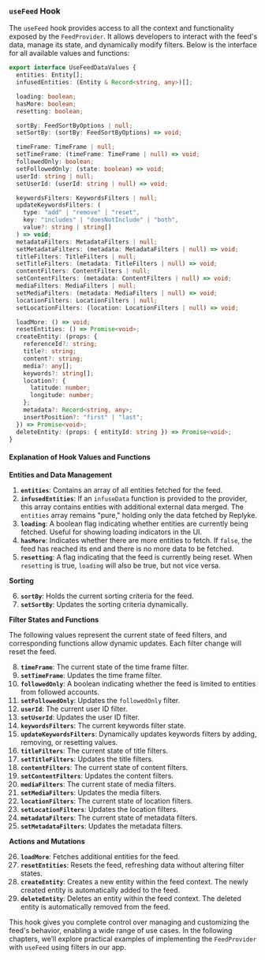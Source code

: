 
### `useFeed` Hook

The `useFeed` hook provides access to all the context and functionality exposed by the `FeedProvider`. It allows developers to interact with the feed's data, manage its state, and dynamically modify filters. Below is the interface for all available values and functions:

```typescript
export interface UseFeedDataValues {
  entities: Entity[];
  infusedEntities: (Entity & Record<string, any>)[];

  loading: boolean;
  hasMore: boolean;
  resetting: boolean;

  sortBy: FeedSortByOptions | null;
  setSortBy: (sortBy: FeedSortByOptions) => void;

  timeFrame: TimeFrame | null;
  setTimeFrame: (timeFrame: TimeFrame | null) => void;
  followedOnly: boolean;
  setFollowedOnly: (state: boolean) => void;
  userId: string | null;
  setUserId: (userId: string | null) => void;

  keywordsFilters: KeywordsFilters | null;
  updateKeywordsFilters: (
    type: "add" | "remove" | "reset",
    key: "includes" | "doesNotInclude" | "both",
    value?: string | string[]
  ) => void;
  metadataFilters: MetadataFilters | null;
  setMetadataFilters: (metadata: MetadataFilters | null) => void;
  titleFilters: TitleFilters | null;
  setTitleFilters: (metadata: TitleFilters | null) => void;
  contentFilters: ContentFilters | null;
  setContentFilters: (metadata: ContentFilters | null) => void;
  mediaFilters: MediaFilters | null;
  setMediaFilters: (metadata: MediaFilters | null) => void;
  locationFilters: LocationFilters | null;
  setLocationFilters: (location: LocationFilters | null) => void;

  loadMore: () => void;
  resetEntities: () => Promise<void>;
  createEntity: (props: {
    referenceId?: string;
    title?: string;
    content?: string;
    media?: any[];
    keywords?: string[];
    location?: {
      latitude: number;
      longitude: number;
    };
    metadata?: Record<string, any>;
    insertPosition?: "first" | "last";
  }) => Promise<void>;
  deleteEntity: (props: { entityId: string }) => Promise<void>;
}

```

#### Explanation of Hook Values and Functions

**Entities and Data Management**

1.  **`entities`**: Contains an array of all entities fetched for the feed.
2.  **`infusedEntities`**: If an `infuseData` function is provided to the provider, this array contains entities with additional external data merged. The `entities` array remains "pure," holding only the data fetched by Replyke.
3.  **`loading`**: A boolean flag indicating whether entities are currently being fetched. Useful for showing loading indicators in the UI.
4.  **`hasMore`**: Indicates whether there are more entities to fetch. If `false`, the feed has reached its end and there is no more data to be fetched.
5.  **`resetting`**: A flag indicating that the feed is currently being reset. When `resetting` is true, `loading` will also be true, but not vice versa.

**Sorting**

6.  **`sortBy`**: Holds the current sorting criteria for the feed.
7.  **`setSortBy`**: Updates the sorting criteria dynamically.

**Filter States and Functions**

The following values represent the current state of feed filters, and corresponding functions allow dynamic updates. Each filter change will reset the feed.

8.  **`timeFrame`**: The current state of the time frame filter.
9.  **`setTimeFrame`**: Updates the time frame filter.
10.  **`followedOnly`**: A boolean indicating whether the feed is limited to entities from followed accounts.
11.  **`setFollowedOnly`**: Updates the `followedOnly` filter.
12.  **`userId`**: The current user ID filter.
13.  **`setUserId`**: Updates the user ID filter.
14.  **`keywordsFilters`**: The current keywords filter state.
15.  **`updateKeywordsFilters`**: Dynamically updates keywords filters by adding, removing, or resetting values.
16.  **`titleFilters`**: The current state of title filters.
17.  **`setTitleFilters`**: Updates the title filters.
18.  **`contentFilters`**: The current state of content filters.
19.  **`setContentFilters`**: Updates the content filters.
20.  **`mediaFilters`**: The current state of media filters.
21.  **`setMediaFilters`**: Updates the media filters.
22.  **`locationFilters`**: The current state of location filters.
23.  **`setLocationFilters`**: Updates the location filters.
24.  **`metadataFilters`**: The current state of metadata filters.
25.  **`setMetadataFilters`**: Updates the metadata filters.

**Actions and Mutations**

26.  **`loadMore`**: Fetches additional entities for the feed.
27.  **`resetEntities`**: Resets the feed, refreshing data without altering filter states.
28.  **`createEntity`**: Creates a new entity within the feed context. The newly created entity is automatically added to the feed.
29.  **`deleteEntity`**: Deletes an entity within the feed context. The deleted entity is automatically removed from the feed.

This hook gives you complete control over managing and customizing the feed's behavior, enabling a wide range of use cases. In the following chapters, we’ll explore practical examples of implementing the `FeedProvider` with `useFeed` using filters in our app.
